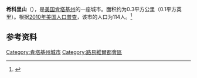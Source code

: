 {{Infobox City 
|official_name = 希科里山
|image_flag = 
|image_seal = 
|image_skyline = 
|image_map = File:Jefferson County Kentucky Incorporated and Unincorporated areas Hickory Hill Highlighted 2136374.svg
|pushpin_map = Kentucky#USA
|map_caption =
|subdivision_type = [[國家|國家]]
|subdivision_name = {{USA}}
|leader_title = 
|leader_name = 
|subdivision_type1 = [[美國行政區劃|州]]
|subdivision_name1 = [[肯塔基州|肯塔基州]]
|subdivision_type2 = [[肯塔基州行政区划|县]]
|subdivision_name2 = Jefferson
|found_date = 
|area_total = 0.3
|area_land = 
|area_water = 
|population_as_of = 2010
|population_total = 114
|population_density = 
|timezone = 
|utc_offset = 
|timezone_DST = 
|utc_offset_DST = 
}}

'''希科里山'''（{{lang-en|Hickory Hill}}），是[[美国|美国]][[肯塔基州|肯塔基州]]的一座城市。面积约为0.3平方公里（0.1平方英里）。根据[[2010年美国人口普查|2010年美国人口普查]]，该市的人口为114人。<ref name=census>{{cite web |url = http://www.census.gov/prod/www/abs/decennial/ |title = Census of Population and Housing |publisher = U.S. Census Bureau |accessdate = November 18, 2011 |archive-url = https://web.archive.org/web/20060208103743/http://www.census.gov/prod/www/abs/decennial/ |archive-date = 2006-02-08 |dead-url = yes }}</ref>

== 参考资料 ==
{{reflist}}

[[Category:肯塔基州城市|Category:肯塔基州城市]]
[[Category:路易維爾都會區|Category:路易維爾都會區]]


{{Kentucky-stub}}
